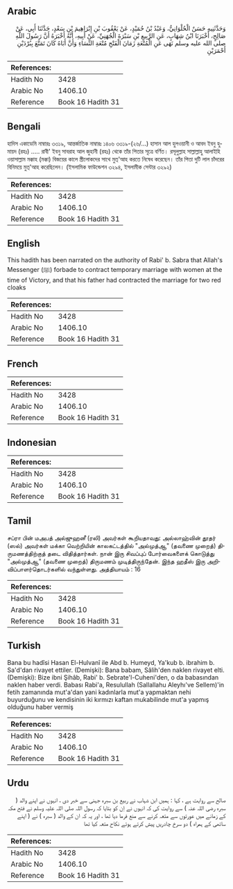 ## Arabic


<div dir="rtl" lang="ar" style={{fontSize:'larger',backgroundColor:'#f8f9fa',padding:20}}>
وَحَدَّثَنِيهِ حَسَنٌ الْحُلْوَانِيُّ، وَعَبْدُ بْنُ حُمَيْدٍ، عَنْ يَعْقُوبَ بْنِ إِبْرَاهِيمَ بْنِ سَعْدٍ، حَدَّثَنَا أَبِي، عَنْ صَالِحٍ، أَخْبَرَنَا ابْنُ شِهَابٍ، عَنِ الرَّبِيعِ بْنِ سَبْرَةَ الْجُهَنِيِّ، عَنْ أَبِيهِ، أَنَّهُ أَخْبَرَهُ أَنَّ رَسُولَ اللَّهِ صلى الله عليه وسلم نَهَى عَنِ الْمُتْعَةِ زَمَانَ الْفَتْحِ مُتْعَةِ النِّسَاءِ وَأَنَّ أَبَاهُ كَانَ تَمَتَّعَ بِبُرْدَيْنِ أَحْمَرَيْنِ
</div>
<div style={{backgroundColor:'#f8f9fa',padding:20, marginBottom: 10}}><table> <thead> <tr> <th>References:</th> <th></th> </tr> </thead> <tbody><tr><td>Hadith No</td><td>3428</td></tr><tr><td>Arabic No</td><td>1406.10</td></tr><tr><td>Reference</td><td>Book 16 Hadith 31</td></tr></tbody></table></div>

## Bengali


<div dir="ltr" lang="bn" style={{fontSize:'larger',backgroundColor:'#f8f9fa',padding:20}}>
হাদিস একাডেমি নাম্বারঃ ৩৩১৯, আন্তর্জাতিক নাম্বারঃ ১৪০৬ ৩৩১৯-(২৬/...) হাসান আল হুলওয়ানী ও আবদ ইবনু হুমায়দ (রহঃ) ..... রাবী' ইবনু সাবরাহ আল জুহানী (রহঃ) থেকে তাঁর পিতার সূত্রে বর্ণিত। রসূলুল্লাহ সাল্লাল্লাহু আলাইহি ওয়াসাল্লাম মক্কাহ (মক্কা) বিজয়ের কালে স্ত্রীলোকদের সাথে মুত্'আহ করতে নিষেধ করেছেন। তাঁর পিতা দুটি লাল চাঁদরের বিনিময়ে মুত্'আহ করেছিলেন। (ইসলামিক ফাউন্ডেশন ৩২৯৪, ইসলামীক সেন্টার ৩২৯২)
</div>
<div style={{backgroundColor:'#f8f9fa',padding:20, marginBottom: 10}}><table> <thead> <tr> <th>References:</th> <th></th> </tr> </thead> <tbody><tr><td>Hadith No</td><td>3428</td></tr><tr><td>Arabic No</td><td>1406.10</td></tr><tr><td>Reference</td><td>Book 16 Hadith 31</td></tr></tbody></table></div>

## English


<div dir="ltr" lang="en" style={{fontSize:'larger',backgroundColor:'#f8f9fa',padding:20}}>
This hadith has been narrated on the authority of Rabi' b. Sabra that Allah's Messenger (ﷺ) forbade to contract temporary marriage with women at the time of Victory, and that his father had contracted the marriage for two red cloaks
</div>
<div style={{backgroundColor:'#f8f9fa',padding:20, marginBottom: 10}}><table> <thead> <tr> <th>References:</th> <th></th> </tr> </thead> <tbody><tr><td>Hadith No</td><td>3428</td></tr><tr><td>Arabic No</td><td>1406.10</td></tr><tr><td>Reference</td><td>Book 16 Hadith 31</td></tr></tbody></table></div>

## French


<div dir="ltr" lang="fr" style={{fontSize:'larger',backgroundColor:'#f8f9fa',padding:20}}>

</div>
<div style={{backgroundColor:'#f8f9fa',padding:20, marginBottom: 10}}><table> <thead> <tr> <th>References:</th> <th></th> </tr> </thead> <tbody><tr><td>Hadith No</td><td>3428</td></tr><tr><td>Arabic No</td><td>1406.10</td></tr><tr><td>Reference</td><td>Book 16 Hadith 31</td></tr></tbody></table></div>

## Indonesian


<div dir="ltr" lang="id" style={{fontSize:'larger',backgroundColor:'#f8f9fa',padding:20}}>

</div>
<div style={{backgroundColor:'#f8f9fa',padding:20, marginBottom: 10}}><table> <thead> <tr> <th>References:</th> <th></th> </tr> </thead> <tbody><tr><td>Hadith No</td><td>3428</td></tr><tr><td>Arabic No</td><td>1406.10</td></tr><tr><td>Reference</td><td>Book 16 Hadith 31</td></tr></tbody></table></div>

## Tamil


<div dir="ltr" lang="ta" style={{fontSize:'larger',backgroundColor:'#f8f9fa',padding:20}}>
சப்ரா பின் மஅபத் அல்ஜுஹனீ (ரலி) அவர்கள் கூறியதாவது: அல்லாஹ்வின் தூதர் (ஸல்) அவர்கள் மக்கா வெற்றியின் காலகட்டத்தில் "அல்முத்ஆ" (தவணை முறைத்) திருமணத்திற்குத் தடை விதித்தார்கள். நான் இரு சிவப்புப் போர்வைகளைக் கொடுத்து "அல்முத்ஆ" (தவணை முறைத்) திருமணம் முடித்திருந்தேன். இந்த ஹதீஸ் இரு அறிவிப்பாளர்தொடர்களில் வந்துள்ளது. அத்தியாயம் : 16
</div>
<div style={{backgroundColor:'#f8f9fa',padding:20, marginBottom: 10}}><table> <thead> <tr> <th>References:</th> <th></th> </tr> </thead> <tbody><tr><td>Hadith No</td><td>3428</td></tr><tr><td>Arabic No</td><td>1406.10</td></tr><tr><td>Reference</td><td>Book 16 Hadith 31</td></tr></tbody></table></div>

## Turkish


<div dir="ltr" lang="tr" style={{fontSize:'larger',backgroundColor:'#f8f9fa',padding:20}}>
Bana bu hadîsi Hasan El-Hulvanî ile Abd b. Humeyd, Ya'kub b. ibrahim b. Sa'd'dan rivayet ettiler. (Demişki): Bana babam, Sâlih'den naklen rivayet elti. (Demişki): Bize ibni Şihâb, Rabi' b. Sebrate'l-Cuheni'den, o da babasından naklen haber verdi. Babası Rabi'a, Resulullah (Sallallahu Aleyhı've Sellem)'in fetih zamanında mut'a'dan yani kadınlarla mut'a yapmaktan nehi buyurduğunu ve kendisinin iki kırmızı kaftan mukabilinde mut'a yapmış olduğunu haber vermiş
</div>
<div style={{backgroundColor:'#f8f9fa',padding:20, marginBottom: 10}}><table> <thead> <tr> <th>References:</th> <th></th> </tr> </thead> <tbody><tr><td>Hadith No</td><td>3428</td></tr><tr><td>Arabic No</td><td>1406.10</td></tr><tr><td>Reference</td><td>Book 16 Hadith 31</td></tr></tbody></table></div>

## Urdu


<div dir="rtl" lang="ur" style={{fontSize:'larger',backgroundColor:'#f8f9fa',padding:20}}>
صالح سے روایت ہے ، کہا : ہمیں ابن شہاب نے ربیع بن سبرہ جہنی سے خبر دی ، انہوں نے اپنے والد ( سبرہ رضی اللہ عنہ ) سے روایت کی کہ انہوں نے اِن کو بتایا کہ رسول اللہ صلی اللہ علیہ وسلم نے فتح مکہ کے زمانے میں عورتوں سے متعہ کرنے سے منع فرما دیا تھا ، اور یہ کہ ان کے والد ( سبرہ ) نے ( اپنے ساتھی کے ہمراہ ) دو سرخ چادریں پیش کرتے ہوئے نکاح متعہ کیا تھا
</div>
<div style={{backgroundColor:'#f8f9fa',padding:20, marginBottom: 10}}><table> <thead> <tr> <th>References:</th> <th></th> </tr> </thead> <tbody><tr><td>Hadith No</td><td>3428</td></tr><tr><td>Arabic No</td><td>1406.10</td></tr><tr><td>Reference</td><td>Book 16 Hadith 31</td></tr></tbody></table></div>
